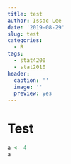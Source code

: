 ```yaml
---
title: test
author: Issac Lee
date: '2019-08-29'
slug: test
categories:
  - R
tags:
  - stat4200
  - stat2010
header:
  caption: ''
  image: ''
  preview: yes
---
```



# Test

```r
a <- 4
a
```